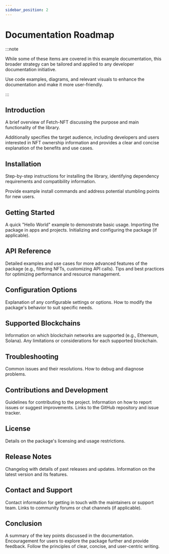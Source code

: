 ```yaml
---
sidebar_position: 2
---
```


# Documentation Roadmap

:::note

While some of these items are covered in this example documentation, this broader strategy can be tailored and applied to any developer documentation initiative.

Use code examples, diagrams, and relevant visuals to enhance the documentation and make it more user-friendly.

:::

## Introduction

A brief overview of Fetch-NFT discussing the purpose and main functionality of the library.

Additionally specifies the target audience, including developers and users interested in NFT ownership information and provides a clear and concise explanation of the benefits and use cases.

## Installation

Step-by-step instructions for installing the library, identifying dependency requirements and compatibility information.

Provide example install commands and address potential stumbling points for new users.

## Getting Started

A quick "Hello World" example to demonstrate basic usage.
Importing the package in apps and projects.
Initializing and configuring the package (if applicable).

## API Reference

Detailed examples and use cases for more advanced features of the package (e.g., filtering NFTs, customizing API calls).
Tips and best practices for optimizing performance and resource management.

## Configuration Options

Explanation of any configurable settings or options.
How to modify the package's behavior to suit specific needs.

## Supported Blockchains

Information on which blockchain networks are supported (e.g., Ethereum, Solana).
Any limitations or considerations for each supported blockchain.

## Troubleshooting

Common issues and their resolutions.
How to debug and diagnose problems.

## Contributions and Development

Guidelines for contributing to the project.
Information on how to report issues or suggest improvements.
Links to the GitHub repository and issue tracker.

## License

Details on the package's licensing and usage restrictions.

## Release Notes

Changelog with details of past releases and updates.
Information on the latest version and its features.

## Contact and Support

Contact information for getting in touch with the maintainers or support team.
Links to community forums or chat channels (if applicable).

## Conclusion

A summary of the key points discussed in the documentation.
Encouragement for users to explore the package further and provide feedback.
Follow the principles of clear, concise, and user-centric writing.
